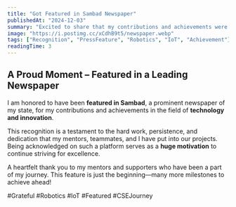 ```yaml
---
title: "Got Featured in Sambad Newspaper"
publishedAt: "2024-12-03"
summary: "Excited to share that my contributions and achievements were recently featured in Sambad, a leading newspaper of my state."
image: "https://i.postimg.cc/xCdhB9t5/newspaper.webp"
tags: ["Recognition", "PressFeature", "Robotics", "IoT", "Achievement"]
readingTime: 3
---
```


## A Proud Moment – Featured in a Leading Newspaper

I am honored to have been **featured in Sambad**, a prominent newspaper of my state, for my contributions and achievements in the field of **technology and innovation**.

This recognition is a testament to the hard work, persistence, and dedication that my mentors, teammates, and I have put into our projects. Being acknowledged on such a platform serves as a **huge motivation** to continue striving for excellence.

A heartfelt thank you to my mentors and supporters who have been a part of my journey. This feature is just the beginning—many more milestones to achieve ahead!

#Grateful #Robotics #IoT #Featured #CSEJourney
